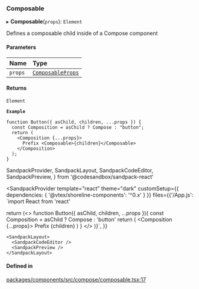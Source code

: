 ### Composable

▸ **Composable**(`props`): `Element`

Defines a composable child inside of a Compose component

#### Parameters

| Name    | Type                                                 |
| :------ | :--------------------------------------------------- |
| `props` | [`ComposableProps`](/components/composable/props.md) |

#### Returns

`Element`

**`Example`**

```tsx copy showLineNumbers filename="example.tsx"
function Button({ asChild, children, ...props }) {
  const Composition = asChild ? Compose : "button";
  return (
    <Composition {...props}>
      Prefix <Composable>{children}</Composable>
    </Composition>
  );
}
```

SandpackProvider,
SandpackLayout,
SandpackCodeEditor,
SandpackPreview,
} from '@codesandbox/sandpack-react'

<SandpackProvider
template="react"
theme="dark"
customSetup={{ dependencies: { '@vtex/shoreline-components': '^0.x' } }}
files={{'/App.js': `import React from 'react'

return (<>
function Button({ asChild, children, ...props }){
const Composition = asChild ? Compose : 'button'
return (
<Composition {...props}>
Prefix <Composable>{children}</Composable>
</Composition>
)
}
</>
)}`,
}}

>

    <SandpackLayout>
      <SandpackCodeEditor />
      <SandpackPreview />
    </SandpackLayout>

  </SandpackProvider>

#### Defined in

[packages/components/src/compose/composable.tsx:17](https://github.com/vtex/shoreline/blob/bf9009f50/packages/components/src/compose/composable.tsx#L17)
